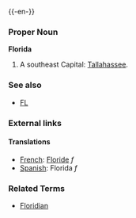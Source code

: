 {{wikipedia}}
{{-en-}}

===Proper Noun===
'''Florida'''
#A southeast {{USstate}}  Capital: [[Tallahassee]].
===See also===
*[[FL]]
===External links===
{{pedialite}}

====Translations====
*[[French]]: [[Floride]] ''f''
*[[Spanish]]:  Florida ''f''

===Related Terms===
*[[Floridian]]